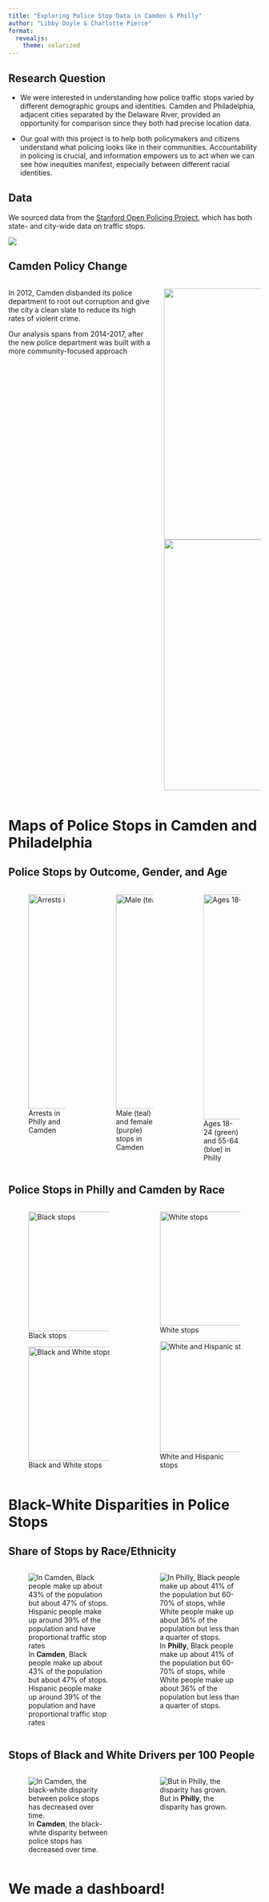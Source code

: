```yaml
---
title: "Exploring Police Stop Data in Camden & Philly"
author: "Libby Doyle & Charlotte Pierce"
format: 
  revealjs:
    theme: solarized
---
```


## Research Question

::: incremental
-   We were interested in understanding how police traffic stops varied by different demographic groups and identities. Camden and Philadelphia, adjacent cities separated by the Delaware River, provided an opportunity for comparison since they both had precise location data.

-   Our goal with this project is to help both policymakers and citizens understand what policing looks like in their communities. Accountability in policing is crucial, and information empowers us to act when we can see how inequities manifest, especially between different racial identities.
:::

## Data

We sourced data from the [Stanford Open Policing Project](https://openpolicing.stanford.edu), which has both state- and city-wide data on traffic stops.

![](pics/stanford.png)

## Camden Policy Change

::: columns
::: {.column width="60%"}
In 2012, Camden disbanded its police department to root out corruption and give the city a clean slate to reduce its high rates of violent crime.

Our analysis spans from 2014-2017, after the new police department was built with a more community-focused approach
:::

::: {.column width="40%"}
![](pics/camden_cops){fig-align="center" width="500"} ![](pics/camden_community.png){fig-align="center" width="500"}
:::
:::

# Maps of Police Stops in Camden and Philadelphia

## Police Stops by Outcome, Gender, and Age

::: columns
::: {.column width="33%"}
![Arrests in Philly and Camden](pics/philly_camden_arrest.png){width="427"}
:::

::: {.column width="33%"}
![Male (teal) and female (purple) stops in Camden](pics/camden_gender.png){width="427"}
:::

::: {.column width="33%"}
![Ages 18-24 (green) and 55-64 (blue) in Philly](pics/philly_1824_5564.png){width="448"}
:::
:::

## Police Stops in Philly and Camden by Race

::: columns
::: {.column width="50%"}
![Black stops](pics/philly_camden_black.png){width="238"}

![Black and White stops](pics/philly_camden_black_white.png){width="227"}
:::

::: {.column width="50%"}
![White stops](pics/philly_camden_white.png){width="227"}

![White and Hispanic stops](pics/philly_camden_hispanic_white.png){width="221"}
:::
:::

# Black-White Disparities in Police Stops

## Share of Stops by Race/Ethnicity

::: columns
::: {.column width="50%"}
![In **Camden**, Black people make up about 43% of the population but about 47% of stops. Hispanic people make up around 39% of the population and have proportional traffic stop rates](pics/camden_stack.png)
:::

::: {.column width="50%"}
![In **Philly**, Black people make up about 41% of the population but 60-70% of stops, while White people make up about 36% of the population but less than a quarter of stops.](pics/philly_stack.png)
:::
:::


## Stops of Black and White Drivers per 100 People

::: columns
::: {.column width="50%"}
![In **Camden**, the black-white disparity between police stops has decreased over time.](pics/camden_line.png)
:::

::: {.column width="50%"}
![But in **Philly**, the disparity has grown.](pics/philly_line.png)
:::
:::

# We made a dashboard!
